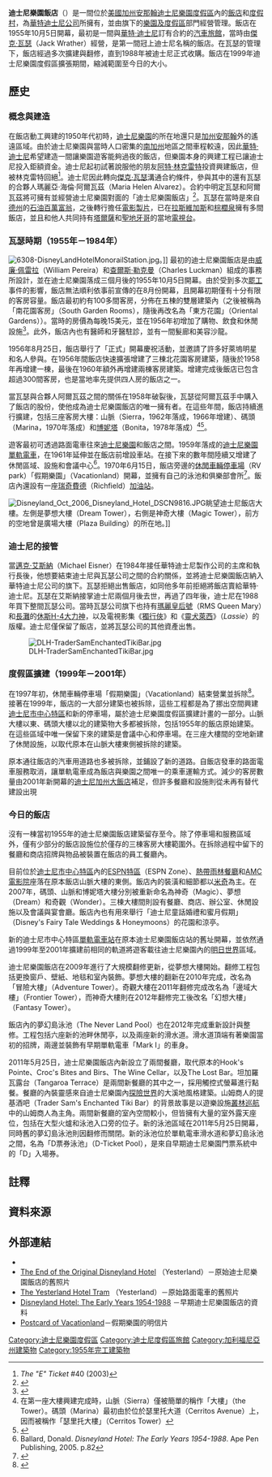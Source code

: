 {{noteTA
|G1=Disney
|G2=USState
}}

{{otheruses}}

{{Infobox Disney resort
| name = 迪士尼樂園飯店
| native_name = Disneyland Hotel
| logo = Disneyland Hotel logo.svg
| logosize = 
| caption = 
| location = [[美國|美國]][[加利福尼亞州|加利福尼亞州]][[安那翰|安那翰]]<br>[[迪士尼樂園度假區|迪士尼樂園度假區]]
| type       = DR
| category   = {{Rating|4.4|5}}
| opendate   = {{Start date|1955|10|5}}
| closedate  = 
| theme      = 綜合
| sections   = 
| roomnumber = 990
| suite     = 探險世界、巨雷、米奇閣樓、加勒比海盜、童話故事
| operator   = [[華特迪士尼樂園及度假區|華特迪士尼樂園及度假區]]
| owner = [[華特迪士尼公司|華特迪士尼公司]]
| floors = 11
| website    = [https://disneyland.disney.go.com/disneyland-hotel/ 迪士尼樂園飯店網站]
| greenlodge = 
}}
{{Disneyland Resort sidebar}}
'''迪士尼樂園飯店'''（{{lang-en|Disneyland Hotel}}）是一間位於[[美國|美國]][[加州|加州]][[安那翰|安那翰]][[迪士尼樂園度假區|迪士尼樂園度假區]]內的[[飯店|飯店]]和[[度假村|度假村]]，為[[華特迪士尼公司|華特迪士尼公司]]所擁有，並由旗下的[[華特迪士尼樂園及度假區|樂園及度假區]]部門經營管理。飯店在1955年10月5日開幕，最初是一間與[[華特·迪士尼|華特·迪士尼]]訂有合約的[[汽車旅館|汽車旅館]]，當時由[[傑克·瓦瑟|傑克·瓦瑟]]（Jack Wrather）經營，是第一間冠上迪士尼名稱的飯店。在瓦瑟的管理下，飯店經過多次擴建與翻修，直到1988年被迪士尼正式收購。飯店在1999年迪士尼樂園度假區擴張期間，縮減範圍至今日的大小。

== 歷史 ==
=== 概念與建造 ===
在飯店動工興建的1950年代初時，[[迪士尼樂園|迪士尼樂園]]的所在地還只是[[加州|加州]][[安那翰|安那翰]]外的遙遠區域。由於迪士尼樂園與當時人口密集的[[南加州|南加州]]地區之間車程較遠，因此[[華特·迪士尼|華特·迪士尼]]希望建造一間讓樂園遊客能夠過夜的飯店，但樂園本身的興建工程已讓迪士尼投入鉅額資金。迪士尼起初試著說服他的朋友[[阿特·林克雷特|阿特·林克雷特]]投資興建飯店，但被林克雷特回絕<ref>''The "E" Ticket'' #40 (2003)</ref>。迪士尼因此轉向[[傑克·瓦瑟|傑克·瓦瑟]]溝通合約條件，參與其中的還有瓦瑟的合夥人瑪麗亞·海倫·阿爾瓦茲（Maria Helen Alvarez）。合約中明定瓦瑟和阿爾瓦茲將可擁有並經營迪士尼樂園對面的「迪士尼樂園飯店」<ref>{{cite web |url=http://www.museum.tv/archives/etv/W/htmlW/wratherjack/wratherjack.htm |first=Jack |last=Wrather |title=The Museum of Broadcast Communications |publisher=Museum.tv |date= |accessdate=2012-06-12 |language=en |archive-date=2009-09-14 |archive-url=https://web.archive.org/web/20090914141345/http://www.museum.tv/archives/etv/W/htmlW/wratherjack/wratherjack.htm |dead-url=no }}</ref>。瓦瑟在當時是來自[[德克薩斯州|德州]]的[[石油|石油]][[百萬富翁|百萬富翁]]，之後轉行擔任[[電影製片|電影製片]]，已在[[拉斯維加斯|拉斯維加斯]]和[[棕櫚泉_(加利福尼亚州)|棕櫚泉]]擁有多間飯店，並且和他人共同持有[[塔爾薩|塔爾薩]]和[[聖地牙哥|聖地牙哥]]的當地[[電視台|電視台]]。

=== 瓦瑟時期（1955年－1984年） ===
[[Image:6308-DisneyLandHotelMonorailStation.jpg|thumb]]。]]
最初的迪士尼樂園飯店是由[[威廉·佩雷拉|威廉·佩雷拉]]（William Pereira）和[[查爾斯·勒克曼|查爾斯·勒克曼]]（Charles Luckman）組成的事務所設計，並在迪士尼樂園落成三個月後的1955年10月5日開幕。由於受到多次[[罷工|罷工]]事件的影響，飯店無法順利依事前宣傳的在8月份開幕，且開幕初期僅有十分有限的客房容量。飯店最初約有100多間客房，分佈在五棟的雙層建築內（之後被稱為「南花園客房」（South Garden Rooms），隨後再改名為「東方花園」（Oriental Gardens））。當時的房價為每晚15美元，並在1956年初增加了購物、飲食和休閒設施<ref>{{cite web |url=http://www.mouseinfo.com/content.php?r=304-Inside-and-In-Depth-D23-Expo-2011-A-Full-Pictorial-with-Video/view/11 |title=Presentations - History of the Disneyland Hotel |website=Mouseinfo.com |date=2011-08-23 |accessdate=2014-08-10 |language=en |deadurl=yes |archiveurl=https://web.archive.org/web/20110929005714/http://www.mouseinfo.com/content.php?r=304-Inside-and-In-Depth-D23-Expo-2011-A-Full-Pictorial-with-Video%2Fview%2F11 |archivedate=2011-09-29 }}</ref>。此外，飯店內也有醫師和牙醫駐診，並有一間髮廊和美容沙龍。

1956年8月25日，飯店舉行了「正式」開幕慶祝活動，並邀請了許多好萊塢明星和名人參與。在1956年間飯店快速擴張增建了三棟北花園客房建築，隨後於1958年再增建一棟，最後在1960年額外再增建兩棟客房建築。增建完成後飯店已包含超過300間客房，也是當地率先提供四人房的飯店之一。

當瓦瑟與合夥人阿爾瓦茲之間的關係在1958年破裂後，瓦瑟從阿爾瓦茲手中購入了飯店的股份，使他成為迪士尼樂園飯店的唯一擁有者。在這些年間，飯店持續進行擴建，包括三座客房大樓：山脈（Sierra，1962年落成，1966年增建）、碼頭（Marina，1970年落成）和[[博妮塔·格兰维利|博妮塔]]（Bonita，1978年落成）<ref group="註">在第一座大樓興建完成時，山脈（Sierra）僅被簡單的稱作「大樓」（the Tower）。碼頭（Marina）最初由於位於瑟里托大道（Cerritos Avenue）上，因而被稱作「瑟里托大樓」（Cerritos Tower）</ref><ref>{{cite web|url=http://www.magicalhotel.com/funstuff/marina-tower.html|title=Concept art for the new Marina Tower (called the Cerritos Tower initially)|publisher=Magicalhotel.com|accessdate=2012-07-09|language=en|archive-date=2012-04-25|archive-url=https://web.archive.org/web/20120425081343/http://www.magicalhotel.com/funstuff/marina-tower.html|dead-url=no}}</ref>。

遊客最初可透過路面電車往來[[迪士尼樂園|迪士尼樂園]]和飯店之間。1959年落成的[[迪士尼樂園單軌電車|迪士尼樂園單軌電車]]，在1961年延伸並在飯店前增設車站。在接下來的數年間陸續又增建了休閒區域、設施和會議中心<ref>Ballard, Donald. ''Disneyland Hotel: The Early Years 1954-1988''. Ape Pen Publishing, 2005. p.82</ref>。1970年6月15日，飯店旁邊的[[休閒車輛停車場|休閒車輛停車場]]（RV park）「假期樂園」（Vacationland）開幕，並擁有自己的泳池和俱樂部會所<ref>{{Cite web |url=http://picasaweb.google.com/lh/photo/Uu1sk5nwHb2-huHdMeiNOA?feat=directlink |title=Description on period postcard |accessdate=2014-08-09 |archive-date=2016-04-05 |archive-url=https://web.archive.org/web/20160405084221/http://picasaweb.google.com/lh/photo/Uu1sk5nwHb2-huHdMeiNOA?feat=directlink |dead-url=yes }}</ref>。飯店內還設有一座[[ARCO|瑞奇費德]]（Richfield）[[加油站|加油站]]。

[[Image:Disneyland_Oct_2006_Disneyland_Hotel_DSCN9816.JPG|thumb]]眺望迪士尼飯店大樓。左側是夢想大樓（Dream Tower），右側是神奇大樓（Magic Tower），前方的空地曾是廣場大樓（Plaza Building）的所在地。]]
=== 迪士尼的接管 ===
當[[邁克·艾斯納|邁克·艾斯納]]（Michael Eisner）在1984年接任華特迪士尼製作公司的主席和執行長後，他想要結束迪士尼與瓦瑟公司之間的合約關係，並將迪士尼樂園飯店納入華特迪士尼公司的旗下。瓦瑟拒絕出售飯店，如同他多年前拒絕將飯店賣給華特·迪士尼。瓦瑟在艾斯納接掌迪士尼兩個月後去世，再過了四年後，迪士尼在1988年買下整間瓦瑟公司。當時瓦瑟公司旗下也持有[[瑪麗皇后號|瑪麗皇后號]]（RMS Queen Mary）和[[長灘_(加利福尼亞州)|長灘]]的[[休斯H-4大力神|休斯H-4大力神]]，以及電視影集《[[獨行俠|獨行俠]]》和《[[靈犬萊西_(1954年電視影集)|靈犬萊西]]》（''Lassie''）的版權。迪士尼僅保留了飯店，並將瓦瑟公司的其他資產出售。

[[Image:DLH-TraderSamEnchantedTikiBar.jpg|thumb]]

=== 度假區擴建（1999年－2001年）===
在1997年初，休閒車輛停車場「假期樂園」（Vacationland）結束營業並拆除<ref>{{Cite web |url=http://www.yesterland.com/otherlands.html |title=Other Lands |accessdate=2014-08-09 |archive-date=2014-10-23 |archive-url=https://web.archive.org/web/20141023092002/http://www.yesterland.com/otherlands.html |dead-url=no }}</ref>。接著在1999年，飯店的一大部分建築也被拆除，這些工程都是為了挪出空間興建[[迪士尼市中心特區|迪士尼市中心特區]]和新的停車場，屬於迪士尼樂園度假區擴建計畫的一部分。山脈大樓以東、碼頭大樓以北的建築物大多都被拆除，包括1955年的飯店原始建築。在這些區域中唯一保留下來的建築是會議中心和停車場。在三座大樓間的空地新建了休閒設施，以取代原本在山脈大樓東側被拆除的建築。

原本通往飯店的汽車用道路也多被拆除，並鋪設了新的道路。自飯店發車的路面電車服務取消，讓單軌電車成為飯店與樂園之間唯一的乘車運輸方式。減少的客房數量由2001年新開幕的[[迪士尼加州大飯店|迪士尼加州大飯店]]補足，但許多餐廳和設施則從未再有替代建設出現

=== 今日的飯店 ===
沒有一棟當初1955年的迪士尼樂園飯店建築留存至今。除了停車場和服務區域外，僅有少部分的飯店設施位於僅存的三棟客房大樓範圍外。在拆除過程中留下的餐廳和商店招牌與物品被裝置在飯店的員工餐廳內。

目前位於[[迪士尼市中心特區|迪士尼市中心特區]]內的[[ESPN特區|ESPN特區]]（ESPN Zone）、[[熱帶雨林餐廳|熱帶雨林餐廳]]和[[AMC電影院|AMC電影院]]座落在原本飯店山脈大樓的東側。飯店內的裝潢和細節都以[[米奇|米奇]]為主。在2007年，碼頭、山脈和博妮塔大樓分別被重新命名為神奇（Magic）、夢想（Dream）和奇觀（Wonder）。三棟大樓間則設有餐廳、商店、辦公室、休閒設施以及會議與宴會廳。飯店內也有用來舉行「迪士尼童話婚禮和蜜月假期」（Disney's Fairy Tale Weddings & Honeymoons）的花園和涼亭。

新的迪士尼市中心特區[[迪士尼樂園單軌電車系統|單軌電車站]]在原本迪士尼樂園飯店站的舊址開幕，並依然通過1999年至2001年擴建前相同的軌道將遊客載往迪士尼樂園內的[[明日世界|明日世界]]區域。

迪士尼樂園飯店在2009年進行了大規模翻修更新，從夢想大樓開始。翻修工程包括更換窗戶、壁紙、地毯和室內裝飾。夢想大樓的翻新在2010年完成，改名為「冒險大樓」（Adventure Tower）。奇觀大樓在2011年翻修完成改名為「邊域大樓」（Frontier Tower），而神奇大樓則在2012年翻修完工後改名「幻想大樓」（Fantasy Tower）。

飯店內的夢幻島泳池（The Never Land Pool）也在2012年完成重新設計與整修。工程包括六座新的池畔休閒亭，以及兩座新的滑水道。滑水道頂端有著樂園當初的招牌，兩邊並裝飾有早期單軌電車「Mark I」的車身。

2011年5月25日，迪士尼樂園飯店內新設立了兩間餐廳，取代原本的Hook's Pointe、Croc's Bites and Birs、The Wine Cellar，以及The Lost Bar。坦加羅瓦露台（Tangaroa Terrace）是兩間新餐廳的其中之一，採用觸控式螢幕進行點餐。餐廳的內裝靈感來自迪士尼樂園內[[探險世界|探險世界]]的大溪地風格建築。山姆商人的提基酒吧（Trader Sam's Enchanted Tiki Bar）的背景故事是以遊樂設施[[叢林巡航|叢林巡航]]中的山姆商人為主角。兩間新餐廳的室內空間較小，但皆擁有大量的室外露天座位，包括在大型火爐和泳池入口旁的位子。新的泳池區域在2011年5月25日開幕，同時舊的夢幻島泳池則因翻修而關閉。新的泳池位於單軌電車滑水道和夢幻島泳池之間，名為「D票券泳池」（D-Ticket Pool），是來自早期迪士尼樂園門票系統中的「D」入場券。

== 註釋 ==
{{reflist|group=註}}

== 資料來源 ==
{{reflist|colwidth=30em}}

== 外部連結 ==
* {{Official|http://disneyland.disney.go.com/disneyland-hotel/}}
* [http://www.yesterland.com/dlhotel-the-end.html The End of the Original Disneyland Hotel] {{Wayback|url=http://www.yesterland.com/dlhotel-the-end.html |date=20141112194956 }}（Yesterland）－原始迪士尼樂園飯店的舊照片
* [http://www.yesterland.com/dlhotel-tram.html The Yesterland Hotel Tram] {{WebCite|url=https://www.webcitation.org/6xNaMs3Ek?url=http://www.yesterland.com/dlhotel-tram.html |date=20180220194019 |dateformat=iso }}（Yesterland）－原始路面電車的舊照片
* [http://www.magicalhotel.com/index.html Disneyland Hotel: The Early Years 1954-1988] {{Wayback|url=http://www.magicalhotel.com/index.html |date=20141130235634 }}－早期迪士尼樂園飯店的資料
* [https://archive.is/20130216041032/http://picasaweb.google.com/lh/photo/Hecw1YYvFt5yyPlzd2rZRg?feat=directlink Postcard of Vacationland]－假期樂園的明信片

{{Disneyland Resort}}
{{Portal bar|建筑|美国|迪士尼}}
{{Coord|33|48|29|N|117|55|37|W|type:landmark|display=title}}

{{DEFAULTSORT:Disneyland Hotel}}
[[Category:迪士尼樂園度假區|Category:迪士尼樂園度假區]]
[[Category:迪士尼度假區旅館|Category:迪士尼度假區旅館]]
[[Category:加利福尼亞州建築物|Category:加利福尼亞州建築物]]
[[Category:1955年完工建築物|Category:1955年完工建築物]]